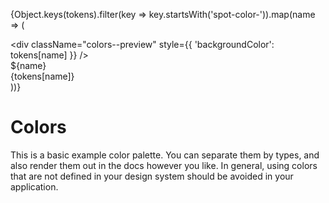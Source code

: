 
  {Object.keys(tokens).filter(key => key.startsWith('spot-color-')).map(name => (
    <div
      className="colors--color"
      key={name}
    >
      <div
        className="colors--preview"
        style={{ 'backgroundColor': tokens[name] }}
      />
      <div className="colors--name">${name}</div>
      <div className="colors--value">{tokens[name]}</div>
    </div>
  ))}
</div>

<Meta title="Tokens/Colors" />

# Colors

This is a basic example color palette. You can separate them by types, and also render them out in the docs however you like. In general, using colors that are not defined in your design system should be avoided in your application.

<ColorsPreview tokens={tokens} />

<style>
{`
.colors {
  display: flex;
  flex-wrap: wrap;
  margin-right: -1rem;
}

.colors--color {
  border-radius: 2px;
  border: 1px solid #eeeeee;
  margin-bottom: 1rem;
  margin-right: 1rem;
  display: flex;
  flex-direction: column;
  flex-basis: 200px;
  flex-grow: 1;
  flex-shrink: 1;
  min-width: 150px;
  max-width: 400px;
  text-align: center;
}

.colors--preview {
  flex-basis: 200px;
}

.colors--name {
  font-weight: bold;
  padding: 0.3rem;
}

.colors--value {
  padding: 0.3rem;
  padding-top: 0rem;
}
`}
</style>
